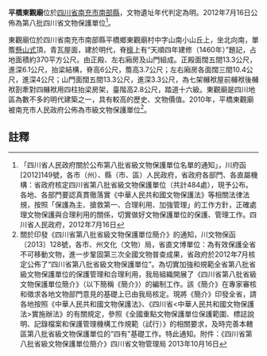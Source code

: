 {{msg:四川省文物保護單位
|名稱 = 平橋東觀廟
|編號 = 222
|圖片 = 
|級別 = S8
|分類 = 
|時代 = [[明代|明代]]
|地点 = [[四川省|四川省]][[南充市|南充市]][[南部縣|南部縣]]
|坐標 =
|登錄 = 2012年7月16日
}}
'''平橋東觀廟'''位於[[四川省|四川省]][[南充市|南充市]][[南部縣|南部縣]]，文物遺址年代判定為明。2012年7月16日公佈為第八批四川省文物保護單位<ref>「四川省人民政府關於公布第八批省級文物保護單位名單的通知」，川府函[2012]149號，各市（州）、縣（市、區）人民政府，省政府各部門、各直屬機構：省政府核定四川省第八批省級文物保護單位（共計484處），現予公布。各地、各部門要認真貫徹落實《中華人民共和國文物保護法》等相關法律法規，按照「保護為主、搶救第一、合理利用、加強管理」的工作方針，正確處理文物保護與合理利用的關係，切實做好文物保護單位的保護、管理工作。四川省人民政府，2012年7月16日</ref>。

東觀廟位於四川省南充市南部縣平橋鄉東觀廟村中字山南小山丘上，坐北向南，單簷[[懸山式|懸山式]]頂，青瓦屋面，建於明代，脊[[檩|檩]]上有“天順四年建修（1460年）”題記，占地面積約370平方公尺。由正殿、左右廂房及山門組成。正殿面闊五間13.3公尺，進深6.1公尺，抬梁結構，脊高6公尺，簷高3.7公尺；左右廂房各面闊三間10.4公尺，進深4公尺；山門面闊五間13.3公尺，進深3.3公尺，為七架櫞袱屋前櫞袱後櫞袱剳牽對四櫞袱用四柱抬梁房架，臺階高2.8公尺，踏道十六級。東觀廟是四川地區為數不多的明代建築之一，具有較高的歷史、文物價值。2010年，平橋東觀廟被南充市人民政府公佈為市級文物保護單位<ref>關於印發《四川省第八批省級文物保護單位簡介》的通知，川文物保函〔2013〕128號，各市、州文化（文物）局，省直文博單位：為有效保護全省不可移動文物，進一步鞏固第三次全國文物普查成果，省政府於2012年7月核定公佈了“四川省第八批省級文物保護單位”。為切實加強和規範全省第八批省級文物保護單位的保護管理和合理利用，我局組織開展了《四川省第八批省級文物保護單位簡介》（以下簡稱《簡介》）的編制工作。該《簡介》在專家審核和徵求各地文物部門意見的基礎上已由我局核定。現將《簡介》印發全省，請各地按照《中華人民共和國文物保護法》、《四川省<中華人民共和國文物保護法>實施辦法》的有關規定，參照《全國重點文物保護單位保護範圍、標誌說明、記錄檔案和保護管理機構工作規範（試行）》的相關要求，及時完善本轄區第八批省級文物保護單位的“四有”基礎工作。特此通知。附件：《四川省第八批省級文物保護單位簡介》四川省文物管理局  2013年10月16日</ref>。
==註釋==
{{reflist}}